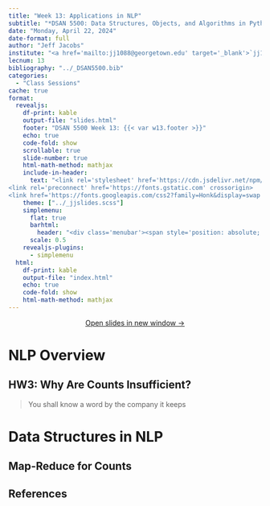 ```yaml
---
title: "Week 13: Applications in NLP"
subtitle: "*DSAN 5500: Data Structures, Objects, and Algorithms in Python*"
date: "Monday, April 22, 2024"
date-format: full
author: "Jeff Jacobs"
institute: "<a href='mailto:jj1088@georgetown.edu' target='_blank'>`jj1088@georgetown.edu`</a>"
lecnum: 13
bibliography: "../_DSAN5500.bib"
categories:
  - "Class Sessions"
cache: true
format:
  revealjs:
    df-print: kable
    output-file: "slides.html"
    footer: "DSAN 5500 Week 13: {{< var w13.footer >}}"
    echo: true
    code-fold: show
    scrollable: true
    slide-number: true
    html-math-method: mathjax
    include-in-header:
      text: "<link rel='stylesheet' href='https://cdn.jsdelivr.net/npm/bootstrap-icons@1.11.3/font/bootstrap-icons.min.css'><link rel='preconnect' href='https://fonts.googleapis.com'>
<link rel='preconnect' href='https://fonts.gstatic.com' crossorigin>
<link href='https://fonts.googleapis.com/css2?family=Honk&display=swap' rel='stylesheet'>"
    theme: ["../_jjslides.scss"]
    simplemenu:
      flat: true
      barhtml:
        header: "<div class='menubar'><span style='position: absolute; left: 8; padding-left: 8px;'><a href='./index.html'>&larr; Return to Notes</a></span><ul class='menu'></ul></div>"
      scale: 0.5
    revealjs-plugins:
      - simplemenu
  html:
    df-print: kable
    output-file: "index.html"
    echo: true
    code-fold: show
    html-math-method: mathjax
---
```


::: {.content-visible unless-format="revealjs"}

<center>
<a class="h2" href="./slides.html" target="_blank">Open slides in new window &rarr;</a>
</center>

:::

# NLP Overview

## HW3: Why Are Counts Insufficient?

> You shall know a word by the company it keeps

# Data Structures in NLP

## Map-Reduce for Counts



## References

::: {#refs}
:::
